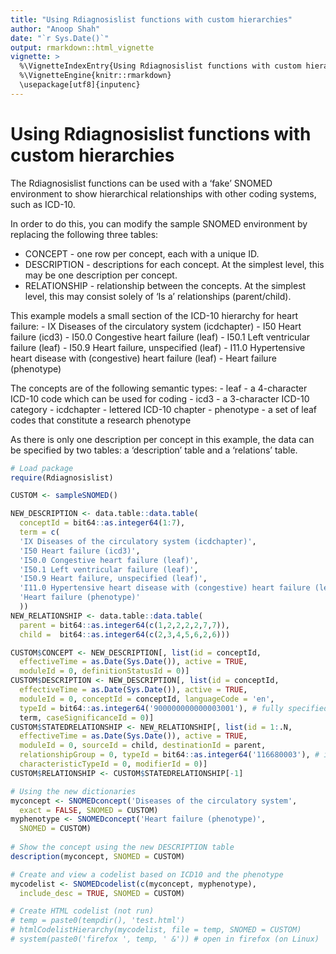 ```yaml
---
title: "Using Rdiagnosislist functions with custom hierarchies"
author: "Anoop Shah"
date: "`r Sys.Date()`"
output: rmarkdown::html_vignette
vignette: >
  %\VignetteIndexEntry{Using Rdiagnosislist functions with custom hierarchies}
  %\VignetteEngine{knitr::rmarkdown}
  \usepackage[utf8]{inputenc}
---
```


Using Rdiagnosislist functions with custom hierarchies
======================================================

The Rdiagnosislist functions can be used with a 'fake' SNOMED environment to show hierarchical relationships with other coding systems, such as ICD-10.

In order to do this, you can modify the sample SNOMED environment by replacing the following three tables:

- CONCEPT - one row per concept, each with a unique ID.
- DESCRIPTION - descriptions for each concept. At the simplest level, this may be one description per concept.
- RELATIONSHIP - relationship between the concepts. At the simplest level, this may consist solely of 'Is a' relationships (parent/child).

This example models a small section of the ICD-10 hierarchy for heart failure:
- IX Diseases of the circulatory system (icdchapter)
- I50 Heart failure (icd3)
- I50.0 Congestive heart failure (leaf)
- I50.1 Left ventricular failure (leaf)
- I50.9 Heart failure, unspecified (leaf)
- I11.0 Hypertensive heart disease with (congestive) heart failure (leaf)
- Heart failure (phenotype)

The concepts are of the following semantic types:
- leaf - a 4-character ICD-10 code which can be used for coding
- icd3 - a 3-character ICD-10 category
- icdchapter - lettered ICD-10 chapter
- phenotype - a set of leaf codes that constitute a research phenotype

As there is only one description per concept in this example, the data can be specified by two tables: a 'description' table and a 'relations' table.

```r
# Load package
require(Rdiagnosislist)

CUSTOM <- sampleSNOMED()

NEW_DESCRIPTION <- data.table::data.table(
  conceptId = bit64::as.integer64(1:7),
  term = c(
  'IX Diseases of the circulatory system (icdchapter)',
  'I50 Heart failure (icd3)',
  'I50.0 Congestive heart failure (leaf)',
  'I50.1 Left ventricular failure (leaf)',
  'I50.9 Heart failure, unspecified (leaf)',
  'I11.0 Hypertensive heart disease with (congestive) heart failure (leaf)',
  'Heart failure (phenotype)'
  ))
NEW_RELATIONSHIP <- data.table::data.table(
  parent = bit64::as.integer64(c(1,2,2,2,2,7,7)),
  child =  bit64::as.integer64(c(2,3,4,5,6,2,6)))

CUSTOM$CONCEPT <- NEW_DESCRIPTION[, list(id = conceptId,
  effectiveTime = as.Date(Sys.Date()), active = TRUE,
  moduleId = 0, definitionStatusId = 0)]
CUSTOM$DESCRIPTION <- NEW_DESCRIPTION[, list(id = conceptId,
  effectiveTime = as.Date(Sys.Date()), active = TRUE,
  moduleId = 0, conceptId = conceptId, languageCode = 'en',
  typeId = bit64::as.integer64('900000000000003001'), # fully specified name
  term, caseSignificanceId = 0)]
CUSTOM$STATEDRELATIONSHIP <- NEW_RELATIONSHIP[, list(id = 1:.N,
  effectiveTime = as.Date(Sys.Date()), active = TRUE,
  moduleId = 0, sourceId = child, destinationId = parent,
  relationshipGroup = 0, typeId = bit64::as.integer64('116680003'), # is a
  characteristicTypeId = 0, modifierId = 0)]
CUSTOM$RELATIONSHIP <- CUSTOM$STATEDRELATIONSHIP[-1]

# Using the new dictionaries
myconcept <- SNOMEDconcept('Diseases of the circulatory system',
  exact = FALSE, SNOMED = CUSTOM)
myphenotype <- SNOMEDconcept('Heart failure (phenotype)',
  SNOMED = CUSTOM)
  
# Show the concept using the new DESCRIPTION table
description(myconcept, SNOMED = CUSTOM)

# Create and view a codelist based on ICD10 and the phenotype
mycodelist <- SNOMEDcodelist(c(myconcept, myphenotype),
  include_desc = TRUE, SNOMED = CUSTOM)

# Create HTML codelist (not run)
# temp = paste0(tempdir(), 'test.html')
# htmlCodelistHierarchy(mycodelist, file = temp, SNOMED = CUSTOM)
# system(paste0('firefox ', temp, ' &')) # open in firefox (on Linux)
```
